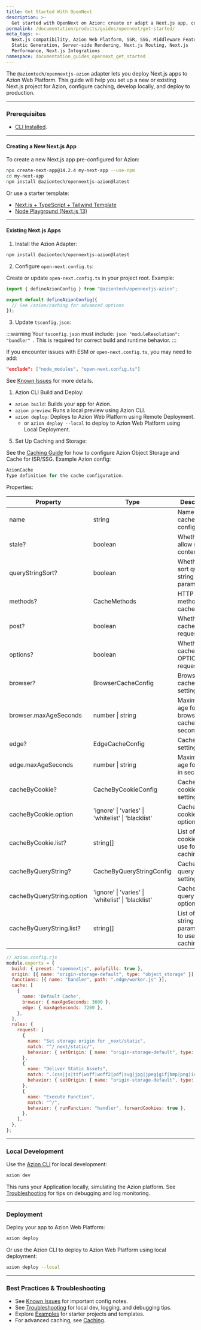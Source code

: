 ```yaml
---
title: Get Started With OpenNext
description: >-
  Get started with OpenNext on Azion: create or adapt a Next.js app, configure caching and storage for ISR/SSG, develop locally with the Azion CLI, and deploy to production.
permalink: /documentation/products/guides/opennext/get-started/
meta_tags: >-
  Next.js compatibility, Azion Web Platform, SSR, SSG, Middleware Features,
  Static Generation, Server-side Rendering, Next.js Routing, Next.js
  Performance, Next.js Integrations
namespace: documentation_guides_opennext_get_started
---
```


The `@aziontech/opennextjs-azion` adapter lets you deploy Next.js apps to Azion Web Platform. This guide will help you set up a new or existing Next.js project for Azion, configure caching, develop locally, and deploy to production.

---

### Prerequisites

- [CLI Installed](/en/documentation/products/azion-cli/overview/#installing-azion-cli).

---

#### Creating a New Next.js App

To create a new Next.js app pre-configured for Azion:

```sh
npx create-next-app@14.2.4 my-next-app --use-npm
cd my-next-app
npm install @aziontech/opennextjs-azion@latest
```

Or use a starter template:

- [Next.js + TypeScript + Tailwind Template](https://github.com/aziontech/azion-samples/tree/dev/templates/opennextjs/nextal-next-typescript-tailwind)
- [Node Playground (Next.js 13)](https://github.com/aziontech/bundler-examples/tree/main/examples/nextjs/node-playground-13)

---

#### Existing Next.js Apps

1. Install the Azion Adapter:

```sh
npm install @aziontech/opennextjs-azion@latest
```

2. Configure `open-next.config.ts`:

Create or update `open-next.config.ts` in your project root. Example:

```ts
import { defineAzionConfig } from "@aziontech/opennextjs-azion";

export default defineAzionConfig({
  // See /azion/caching for advanced options
});
```

3. Update `tsconfig.json`:

:::warning
Your `tsconfig.json` must include: ```json "moduleResolution": "bundler" ```. This is required for correct build and runtime behavior.
:::

If you encounter issues with ESM or `open-next.config.ts`, you may need to add:

```json
"exclude": ["node_modules", "open-next.config.ts"]
```

See [Known Issues](/en/documentation/devtools/azion-edge-runtime/compatibility/nextjs/#known-issues) for more details.

1. Azion CLI Build and Deploy:

- `azion build`: Builds your app for Azion.
- `azion preview`: Runs a local preview using Azion CLI.
- `azion deploy`: Deploys to Azion Web Platform using Remote Deployment.
  - or `azion deploy --local` to deploy to Azion Web Platform using Local Deployment.

5. Set Up Caching and Storage:

See the [Caching Guide](/azion/caching) for how to configure Azion Object Storage and Cache for ISR/SSG. Example Azion config:
 
```ts
AzionCache
Type definition for the cache configuration.
```

Properties:

| Property | Type | Description |
| --- | --- | --- |
| name | string | Name of the cache configuration. |
| stale? | boolean | Whether to allow stale content. |
| queryStringSort? | boolean | Whether to sort query string parameters. |
| methods? | CacheMethods | HTTP methods to cache. |
| post? | boolean | Whether to cache POST requests. |
| options? | boolean | Whether to cache OPTIONS requests. |
| browser? | BrowserCacheConfig | Browser cache settings. |
| browser.maxAgeSeconds | number \| string | Maximum age for browser cache in seconds. |
| edge? | EdgeCacheConfig | Cache settings. |
| edge.maxAgeSeconds | number \| string | Maximum age for cache in seconds. |
| cacheByCookie? | CacheByCookieConfig | Cache by cookie settings. |
| cacheByCookie.option | 'ignore' \| 'varies' \| 'whitelist' \| 'blacklist' | Cache by cookie option. |
| cacheByCookie.list? | string[] | List of cookies to use for caching. |
| cacheByQueryString? | CacheByQueryStringConfig | Cache by query string settings. |
| cacheByQueryString.option | 'ignore' \| 'varies' \| 'whitelist' \| 'blacklist' | Cache by query string option. |
| cacheByQueryString.list? | string[] | List of query string parameters to use for caching. |


```js
// azion.config.cjs
module.exports = {
  build: { preset: "opennextjs", polyfills: true },
  origin: [{ name: "origin-storage-default", type: "object_storage" }],
  functions: [{ name: "handler", path: ".edge/worker.js" }],
  cache: [
    {
      name: 'Default Cache',
      browser: { maxAgeSeconds: 3600 },
      edge: { maxAgeSeconds: 7200 },
    },
  ],
  rules: {
    request: [
      {
        name: "Set storage origin for _next/static",
        match: "^/_next/static/",
        behavior: { setOrigin: { name: "origin-storage-default", type: "object_storage" }, deliver: true },
      },
      {
        name: "Deliver Static Assets",
        match: ".(css|js|ttf|woff|woff2|pdf|svg|jpg|jpeg|gif|bmp|png|ico|mp4|json)$",
        behavior: { setOrigin: { name: "origin-storage-default", type: "object_storage" }, deliver: true },
      },
      {
        name: "Execute Function",
        match: "^/",
        behavior: { runFunction: "handler", forwardCookies: true },
      },
    ],
  },
};
```

---

### Local Development

Use the [Azion CLI](/en/documentation/products/cli/) for local development:

```sh
azion dev
```

This runs your Application locally, simulating the Azion platform. See [Troubleshooting](/en/documentation/products/guides/opennext/troubleshooting/) for tips on debugging and log monitoring.

---

### Deployment

Deploy your app to Azion Web Platform:

```sh
azion deploy
```

Or use the Azion CLI to deploy to Azion Web Platform using local deployment:

```sh
azion deploy --local
```

---

### Best Practices & Troubleshooting

- See [Known Issues](/en/documentation/devtools/azion-edge-runtime/compatibility/nextjs/#known-issues) for important config notes.
- See [Troubleshooting](/en/documentation/products/guides/opennext/troubleshooting/) for local dev, logging, and debugging tips.
- Explore [Examples](/en/documentation/devtools/azion-edge-runtime/compatibility/nextjs/#examples) for starter projects and templates.
- For advanced caching, see [Caching](/azion/caching).
